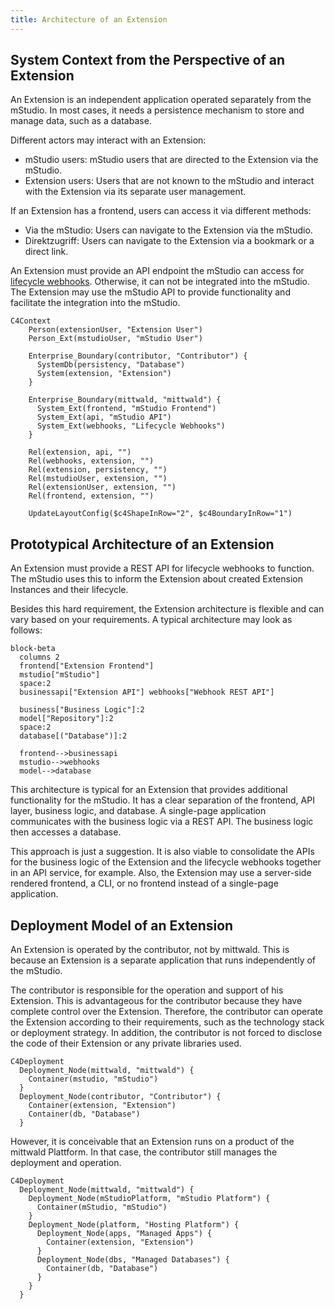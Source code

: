 ```yaml
---
title: Architecture of an Extension
---
```


## System Context from the Perspective of an Extension

An Extension is an independent application operated separately from the mStudio.
In most cases, it needs a persistence mechanism to store and manage data, such as a database.

Different actors may interact with an Extension:

- mStudio users: mStudio users that are directed to the Extension via the mStudio.
- Extension users: Users that are not known to the mStudio and interact with the Extension via its separate user management.

If an Extension has a frontend, users can access it via different methods:

- Via the mStudio: Users can navigate to the Extension via the mStudio.
- Direktzugriff: Users can navigate to the Extension via a bookmark or a direct link.

An Extension must provide an API endpoint the mStudio can access for [lifecycle webhooks](../concepts/lifecycle-webhooks).
Otherwise, it can not be integrated into the mStudio.
The Extension may use the mStudio API to provide functionality and facilitate the integration into the mStudio.

```mermaid
C4Context
    Person(extensionUser, "Extension User")
    Person_Ext(mstudioUser, "mStudio User")

    Enterprise_Boundary(contributor, "Contributor") {
      SystemDb(persistency, "Database")
      System(extension, "Extension")
    }

    Enterprise_Boundary(mittwald, "mittwald") {
      System_Ext(frontend, "mStudio Frontend")
      System_Ext(api, "mStudio API")
      System_Ext(webhooks, "Lifecycle Webhooks")
    }

    Rel(extension, api, "")
    Rel(webhooks, extension, "")
    Rel(extension, persistency, "")
    Rel(mstudioUser, extension, "")
    Rel(extensionUser, extension, "")
    Rel(frontend, extension, "")

    UpdateLayoutConfig($c4ShapeInRow="2", $c4BoundaryInRow="1")
```

## Prototypical Architecture of an Extension

An Extension must provide a REST API for lifecycle webhooks to function.
The mStudio uses this to inform the Extension about created Extension Instances and their lifecycle.

Besides this hard requirement, the Extension architecture is flexible and can vary based on your requirements.
A typical architecture may look as follows:

```mermaid
block-beta
  columns 2
  frontend["Extension Frontend"]
  mstudio["mStudio"]
  space:2
  businessapi["Extension API"] webhooks["Webhook REST API"]

  business["Business Logic"]:2
  model["Repository"]:2
  space:2
  database[("Database")]:2

  frontend-->businessapi
  mstudio-->webhooks
  model-->database
```

This architecture is typical for an Extension that provides additional functionality for the mStudio.
It has a clear separation of the frontend, API layer, business logic, and database.
A single-page application communicates with the business logic via a REST API.
The business logic then accesses a database.

This approach is just a suggestion.
It is also viable to consolidate the APIs for the business logic of the Extension and the lifecycle webhooks together in an API service, for example.
Also, the Extension may use a server-side rendered frontend, a CLI, or no frontend instead of a single-page application.

## Deployment Model of an Extension

An Extension is operated by the contributor, not by mittwald.
This is because an Extension is a separate application that runs independently of the mStudio.

The contributor is responsible for the operation and support of his Extension.
This is advantageous for the contributor because they have complete control over the Extension.
Therefore, the contributor can operate the Extension according to their requirements, such as the technology stack or deployment strategy.
In addition, the contributor is not forced to disclose the code of their Extension or any private libraries used.

```mermaid
C4Deployment
  Deployment_Node(mittwald, "mittwald") {
    Container(mstudio, "mStudio")
  }
  Deployment_Node(contributor, "Contributor") {
    Container(extension, "Extension")
    Container(db, "Database")
  }
```

However, it is conceivable that an Extension runs on a product of the mittwald Plattform.
In that case, the contributor still manages the deployment and operation.

```mermaid
C4Deployment
  Deployment_Node(mittwald, "mittwald") {
    Deployment_Node(mStudioPlatform, "mStudio Platform") {
      Container(mStudio, "mStudio")
    }
    Deployment_Node(platform, "Hosting Platform") {
      Deployment_Node(apps, "Managed Apps") {
        Container(extension, "Extension")
      }
      Deployment_Node(dbs, "Managed Databases") {
        Container(db, "Database")
      }
    }
  }
```
